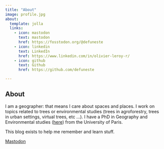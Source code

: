 ```yaml
---
title: "About"
image: profile.jpg
about:
  template: jolla
  links:
    - icon: mastodon
      text: mastodon
      href: https://fosstodon.org/@defuneste
    - icon: linkedin
      text: LinkedIn
      href: https://www.linkedin.com/in/olivier-leroy-r/
    - icon: github
      text: Github
      href: https://github.com/defuneste

---
```


## About

I am a geographer: that means I care about spaces and places. I work on topics related to trees or environmental studies (trees in agroforestry, trees in urban settings, virtual trees, etc ...).  I have a PhD in Geography and Environmental studies ([here](https://www.theses.fr/2017USPCC139)) from the University of Paris.

This blog exists to help me remember and learn stuff.

<a rel="me" href="https://fosstodon.org/@defuneste">Mastodon</a>

